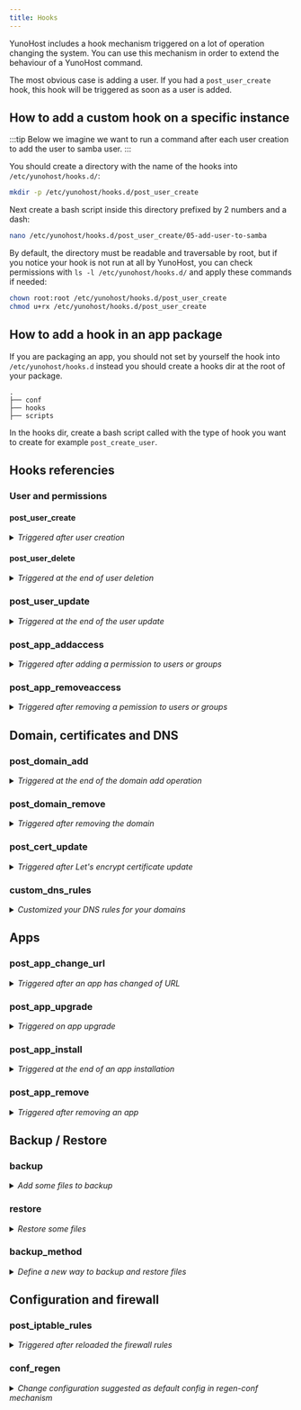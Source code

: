 ```yaml
---
title: Hooks
---
```


YunoHost includes a hook mechanism triggered on a lot of operation changing the system. You can use this mechanism in order to extend the behaviour of a YunoHost command.

The most obvious case is adding a user. If you had a `post_user_create` hook, this hook will be triggered as soon as a user is added.

## How to add a custom hook on a specific instance

:::tip
Below we imagine we want to run a command after each user creation to add the user to samba user.
:::

You should create a directory with the name of the hooks into `/etc/yunohost/hooks.d/`:

```bash
mkdir -p /etc/yunohost/hooks.d/post_user_create
```

Next create a bash script inside this directory prefixed by 2 numbers and a dash:

```bash
nano /etc/yunohost/hooks.d/post_user_create/05-add-user-to-samba
```

By default, the directory must be readable and traversable by root, but if you notice your hook is not run at all by YunoHost, you can check permissions with `ls -l /etc/yunohost/hooks.d/` and apply these commands if needed:

```bash
chown root:root /etc/yunohost/hooks.d/post_user_create
chmod u+rx /etc/yunohost/hooks.d/post_user_create
```

## How to add a hook in an app package

If you are packaging an app, you should not set by yourself the hook into `/etc/yunohost/hooks.d` instead you should create a hooks dir at the root of your package.

```text
.
├── conf
├── hooks
├── scripts
```

In the hooks dir, create a bash script called with the type of hook you want to create for example `post_create_user`.

## Hooks referencies

### User and permissions

#### post_user_create

<details>
<summary><i>Triggered after user creation</i></summary>

This hook is run at the end of the command `yunohost user create` or equivalent action in webadmin.

##### Environment variables

- YNH_USER_USERNAME: The username of the created user
- YNH_USER_MAIL: The mail of the created user
- YNH_USER_PASSWORD: The **clear** password of the created user
- YNH_USER_FIRSTNAME: The firstname of the created user ([should be removed in future](https://github.com/YunoHost/issues/issues/296))
- YNH_USER_LASTNAME: The lastname of the created user ([should be removed in future](https://github.com/YunoHost/issues/issues/296))

##### Positionnal arguments (deprecated)

- $1: The username of the created user
- $2: The mail of the created user

##### No waited return

##### Examples

###### Send automatically a mail to new user

```bash
#!/bin/bash
domain=$(cat /etc/hostname)

message="Hello $YNH_USER_FIRSTNAME,
Welcome on $domain ! 
Feel free to <a href='https://$domain/yunohost/sso/edit.html'>change your password</a>.
Let me know if you have a problem,
The admin of $domain
"

echo $message | mail -s "Welcome on $domain !" $YNH_USER_MAIL
```

</details>

#### post_user_delete

<details>
<summary><i>Triggered at the end of user deletion</i></summary>

This hook is run at the end of the command `yunohost user delete` or equivalent action in webadmin.

##### No environment variables

##### Positionnal arguments

- $1: The username of the user deleted
- $2: True if --purge option is used

##### No waited return

##### Examples

######

```bash
#!/bin/bash
```

</details>

### post_user_update

<details>
<summary><i>Triggered at the end of the user update</i></summary>

This hook is run at the end of the command `yunohost user update` or equivalent action in webadmin.

#### Environment variables

:::warning
Only arguments given to the cli/api are given as environment variable.
:::

- YNH_USER_USERNAME: The username of the updated user
- YNH_USER_FIRSTNAME: The firstname of the updated user ([should be removed in future](https://github.com/YunoHost/issues/issues/296))
- YNH_USER_LASTNAME: The lastname of the updated user ([should be removed in future](https://github.com/YunoHost/issues/issues/296))
- YNH_USER_PASSWORD: The new password of the updated user
- YNH_USER_MAILS: The mail and mail aliases of the updated user seperated by comma
- YNH_USER_MAILFORWARDS: The list of forward mails of the updated user separated by comma
- YNH_USER_MAILQUOTA: The quota of the updated user (could be 0 or a number following by one of this unit: b, k, M, G or T)

#### No positionnal arguments

#### No waited return

#### Examples

##### Send a mail on password changing

```bash
#!/bin/bash
"
domain=$(cat /etc/hostname)

message="Hello,
Your password has been successfully changed on $domain.
If you have not asked for changing your password, you probably should contact the admin of $domain.
"

echo $message | mail -s "Your password has been changed on $domain !" $YNH_USER_USERNAME
```

</details>

### post_app_addaccess

<details>
<summary><i>Triggered after adding a permission to users or groups </i></summary>

This hook is run at the end of the command `yunohost user permission add` or equivalent action in webadmin.

#### No environment variables

#### Positionnal arguments (deprecated)

- $1: The app name
- $2: The list of users added separated by comma
- $3: The name of the sub permission (`main`, `admin`, etc.)
- $4: The list of groups added separated by comma

#### No waited return

#### Examples

</details>

### post_app_removeaccess

<details>
<summary><i>Triggered after removing a pemission to users or groups</i></summary>

This hook is run at the end of the command `yunohost user permission remove` or equivalent action in webadmin.

#### No environment variables

#### Positionnal arguments (deprecated)

- $1: The app name
- $2: The list of users removed from the permission separated by comma
- $3: The name of the sub permission (`main`, `admin`, etc.)
- $4: The list of groups removed from the permission separated by comma

#### No waited return

#### Examples

</details>

## Domain, certificates and DNS

### post_domain_add

<details>
<summary><i>Triggered at the end of the domain add operation</i></summary>

This hook is run at the end of the command `yunohost domain add` or equivalent action in webadmin.

#### No environment variable

#### Positionnal arguments (deprecated)

- $1: The domain added

#### No waited return

#### Examples

#####

```bash

```

</details>

### post_domain_remove

<details>
<summary><i>Triggered after removing the domain</i></summary>

This hook is run at the end of the command `yunohost domain remove` or equivalent action in webadmin.

#### No environment variable

#### Positionnal arguments (deprecated)

- $1: The domain removed

#### No waited return

#### Examples

</details>

### post_cert_update

<details>
<summary><i>Triggered after Let's encrypt certificate update</i></summary>

This hook is run at the end of the command `yunohost domain cert update` or equivalent action in webadmin.

#### No environment variable

#### Positionnal arguments

- $1: The domain for which we have updated the certificate

#### No waited return

#### Examples

##### Restart a service after cert renewal

```bash
#!/bin/bash
systemctl restart gemserv
```

</details>

### custom_dns_rules

<details>
<summary><i>Customized your DNS rules for your domains</i></summary>

This hook is run at the end of the command `yunohost domain dns suggest` or equivalent action in webadmin.

Thanks to This hook you can customize

##### Environment variables

- `base_domain`: the top-level part of the domain
- `suffix`: the subdomain part of the domain

#### Positionnal arguments

- $1: The base domain for which we want to build a DNS suggestion

#### Waited return

The script should return a JSON array with dictionnary in this format:

```json
[
    {
        'type': 'SRV',
        'name': 'stuff.foo.bar',
        'value': 'yoloswag',
        'ttl': 3600
    }
]
```

#### Examples

##### Validate Let's Encrypt DNS challenge with a YunoHost DynDNS domain

```bash
#!/bin/bash
if [[ "$1" == "XXXX.nohost.me" ]] ; then
    echo "[
        {
            'type': 'TXT',
            'name': '_acme-challenge',
            'value': 'LETSENCRYPT_VALUE',
            'ttl': 3600
        }
    ]"
fi

```

</details>

## Apps

### post_app_change_url

<details>
<summary><i>Triggered after an app has changed of URL</i></summary>

This hook is run at the end of the command `yunohost app change-url` or equivalent action in webadmin.

#### Environment variables

- YNH_APP_OLD_DOMAIN: The old domain of the app
- YNH_APP_OLD_PATH: The old path of the app
- YNH_APP_NEW_DOMAIN: The new domain of the app
- YNH_APP_NEW_PATH: The new path of the app

#### No positionnal arguments

#### No waited return

#### Examples

</details>

### post_app_upgrade

<details>
<summary><i>Triggered on app upgrade</i></summary>

This hook is run at the end of the command `yunohost app upgrade` or equivalent action in webadmin.

#### Environment variables

- YNH_APP_ID: The app id (for example nextcloud)
- YNH_APP_INSTANCE_NAME: The app instance name (for example nextcloud__2)
- YNH_APP_INSTANCE_NUMBER: The app instance number (for example 2)
- YNH_APP_MANIFEST_VERSION: The app manifest version (for example 1 or ?)
- YNH_ARCH: The arch as returned by `dpkg --print-architecture`
- YNH_APP_UPGRADE_TYPE: The type of upgrade (UPGRADE_PACKAGE, UPGRADE_APP, UPGRADE_FULL)
- YNH_APP_MANIFEST_VERSION: The version number
- YNH_APP_CURRENT_VERSION: The version number of the app (in the YunoHost format)
- NO_BACKUP_UPGRADE: 1 if we don't want to backup else 0

#### No positionnal arguments

#### No waited return

#### Examples

##### Change a settings in an app config file (unmanaged by config panel)

```bash
#!/bin/bash

source /usr/share/yunohost/helpers
app=$YNH_APP_INSTANCE_NAME

if [[ "$app" == "etherpad_mypads" ]]; then
  ynh_write_var_in_file --file=/var/www/etherpad_mypads/settings.json --key=max --value=100 --after=importExportRateLimiting
  systemctl restart etherpad_mypads
fi

```

</details>

### post_app_install

<details>
<summary><i>Triggered at the end of an app installation</i></summary>

This hook is run at the end of the command `yunohost app install` or equivalent action in webadmin.

#### Environment variables

- YNH_APP_ID: The app id (for example nextcloud)
- YNH_APP_INSTANCE_NAME: The app instance name (for example nextcloud__2)
- YNH_APP_INSTANCE_NUMBER: The app instance number (for example 2)
- YNH_APP_MANIFEST_VERSION: The app manifest version (for example 1 or ?)
- YNH_ARCH: The arch as returned by `dpkg --print-architecture`
- YNH_APP_ARG_XXXXXXX: The argument of the manifest

#### No positionnal arguments

#### No waited return

#### Examples

</details>

### post_app_remove

<details>
<summary><i>Triggered after removing an app</i></summary>

This hook is run at the end of the command `yunohost app remove` or equivalent action in webadmin.

#### Environment variables

- YNH_APP_ID: The app id (for example nextcloud)
- YNH_APP_INSTANCE_NAME: The app instance name (for example nextcloud__2)
- YNH_APP_INSTANCE_NUMBER: The app instance number (for example 2)
- YNH_APP_MANIFEST_VERSION: The app manifest version (for example 1 or ?)
- YNH_ARCH: The arch as returned by `dpkg --print-architecture`
- YNH_APP_PURGE: 1 if the --purge option has been activated

#### No positionnal arguments

#### No waited return

#### Examples

</details>

## Backup / Restore

### backup

<details>
<summary><i>Add some files to backup</i></summary>

This hook is run at the end of the command `yunohost backup create` or equivalent action in webadmin.

#### Environment variables

- YNH_BACKUP_DIR: The work dir in which we can store temporary data to backup like database dump
- YNH_BACKUP_CSV: The CSV in which we add the things to backup. Don't use this directly and use ynh_backup helper instead.
- YNH_APP_BACKUP_DIR: To document

#### Positionnal arguments

- $1: The work dir in which we can store temporary data to backup like database dump

#### No waited return

#### Examples

##### Backup some files in more (for example your custom hooks)

```bash
#!/bin/bash

# Source YNH helpers
source /usr/share/yunohost/helpers

ynh_backup_dest (){
    YNH_CWD="${YNH_BACKUP_DIR%/}/$1"
    mkdir -p $YNH_CWD
    cd "$YNH_CWD"
}

# Exit hook on subcommand error or unset variable
ynh_abort_if_errors

# MISC
ynh_backup_dest "conf/custom/misc"
ynh_backup "/etc/sysctl.d/noipv6.conf"
ynh_backup "/usr/local/bin/"

ynh_backup "/etc/yunohost/hooks.d/backup/99-conf_custom"
ynh_backup "/etc/yunohost/hooks.d/restore/99-conf_custom"

```

</details>

### restore

<details>
<summary><i>Restore some files</i></summary>

This hook is run at the end of the command `yunohost backup restore` or equivalent action in webadmin.

#### Environment variables

- YNH_BACKUP_DIR: The work dir in which we can store temporary data to backup like database dump
- YNH_BACKUP_CSV: The CSV in which we add the things to backup. Don't use this directly and use ynh_backup helper instead.

#### Positionnal arguments

- $1: The work dir in which we can store temporary data to backup like database dump

#### No waited return

#### Examples

##### restore custom files

```bash
#!/bin/bash

# Source YNH helpers
source /usr/share/yunohost/helpers

ynh_restore_dest (){
    YNH_CWD="${YNH_BACKUP_DIR%/}/$1"
    cd "$YNH_CWD"
}

# Exit hook on subcommand error or unset variable
ynh_abort_if_errors

# MISC
ynh_restore_dest "conf/custom/misc"
ynh_restore_file "/etc/sysctl.d/noipv6.conf"
ynh_restore_file "/usr/local/bin/"

ynh_restore_file "/etc/yunohost/hooks.d/backup/99-conf_custom"
ynh_restore_file "/etc/yunohost/hooks.d/restore/99-conf_custom"


```

</details>

### backup_method

<details>
<summary><i>Define a new way to backup and restore files</i></summary>

This hook is run during the command `yunohost backup create` or equivalent action in webadmin.

This hook is called several times with different action keywords.

#### No environment variables

#### Positionnal arguments

- $1: The action ("need_mount", "backup", "mount")
- $2: The work dir
- $3: The name of the backup
- $4: The repository in which the backup should be done
- $5: An estimation size of the files to backup
- $6: A description of the archive

#### No waited return

#### Examples

##### A very simple backup on rotationnal disks

```bash
#!/bin/bash
set -euo pipefail

work_dir="$2"
name="$3"
repo="$4"
size="$5"
description="$6"

case "$1" in
  need_mount)
    # Set false if your method can itself put files in good place in your archive
    true
    ;;
  backup)
    mount /dev/sda1 /mnt/hdd
    if [[ "$(df /mnt/hdd | tail -n1 | cut -d" " -f1)" != "/dev/sda1" ]]
    then
        exit 1
    fi
    pushd "$work_dir"
    current_date=$(date +"%Y-%m-%d_%H:%M")
    cp -a "${work_dir}" "/mnt/hdd/${current_date}_$name"
    popd
    umount /mnt/hdd
    ;;
  *)
    echo "hook called with unknown argument \`$1'" >&2
    exit 1
    ;;
esac

exit 0

```

</details>

## Configuration and firewall

### post_iptable_rules

<details>
<summary><i>Triggered after reloaded the firewall rules</i></summary>

This hook is run at the end of the command `yunohost firewall reload` or equivalent action in webadmin.

#### No environment variables

#### Positionnal arguments

- $1: True if upnp has succeeded
- $2: True if ipv6 is available

#### No waited return

#### Examples

##### Forbid completely the outgoing 25 port except for postfix user

```bash
#!/bin/bash
iptables -A OUTPUT -p tcp --dport 25 -m owner --uid-owner postfix -j ACCEPT
iptables -A OUTPUT -p tcp --dport 25 -m tcp -j REJECT --reject-with icmp-port-unreachable
```

</details>

### conf_regen

<details>
<summary><i>Change configuration suggested as default config in regen-conf mechanism</i></summary>

This hook is run during the command `yunohost tools regen-conf` or equivalent action in webadmin.

This hook is called several times with different actions keywords (pre and post operations).

In order to be taken into account, the conf_regen hooks must:
1. be present in the folder `/etc/yunohost/hooks.d/conf_regen`
2. follow the naming convention `dd-sss_xxx`.
`dd` are 2 digits and should be higher than the ones from the default hook (present in `/usr/share/yunohost/hooks/conf_regen`).
`sss` is a string that defines the kind of hook (eg. `ssh` or `postfix`).
`xxx` is a free field to help remind what is inside that hook.

#### Environment variables

- YNH_DOMAINS: The list of domains managed by YunoHost separated by comma
- YNH_MAIN_DOMAINS: The list of main domains separated by comma

#### Positionnal arguments

- $1: The pre or post action
- $2: Empty string due to legacy
- $3: Empty string due to legacy
- $4: In post mode the list of file which should be modified. In pre mode the dir in which we store pending configuration

#### No waited return

#### Examples

##### Fix the warning about postfix compatibility mode in postfix logs

```bash
#!/bin/bash

action=$1
pending_dir=$4
postfix_conf=$pending_dir/../postfix/etc/postfix/main.cf

[[ "$action" == "pre" ]] || exit 0
[[ -e $postfix_conf ]] || exit 0
echo '
compatibility_level = 2' >> $postfix_conf
```

</details>
